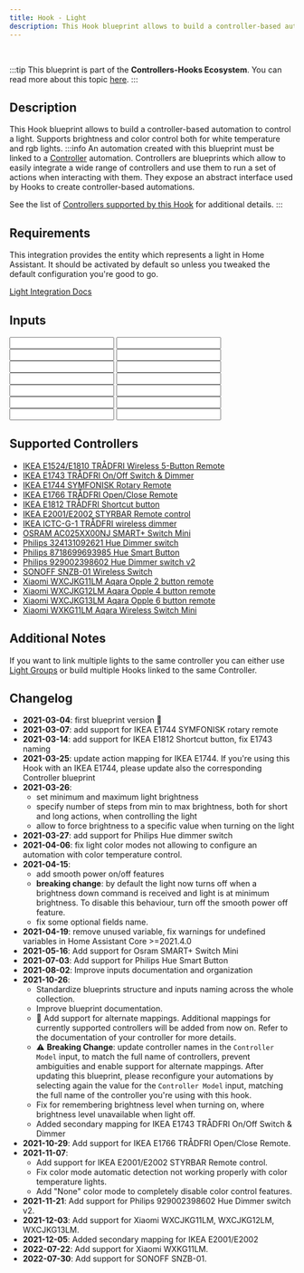 ```yaml
---
title: Hook - Light
description: This Hook blueprint allows to build a controller-based automation to control a light. Supports brightness and color control both for white temperature and rgb lights.
---
```



<ImportCard id='light' category='hooks' />

<br />

:::tip
This blueprint is part of the **Controllers-Hooks Ecosystem**. You can read more about this topic [here](/docs/controllers-hooks-ecosystem).
:::

## Description

This Hook blueprint allows to build a controller-based automation to control a light. Supports brightness and color control both for white temperature and rgb lights.
:::info
An automation created with this blueprint must be linked to a [Controller](/docs/blueprints/controllers) automation. Controllers are blueprints which allow to easily integrate a wide range of controllers and use them to run a set of actions when interacting with them. They expose an abstract interface used by Hooks to create controller-based automations.

See the list of [Controllers supported by this Hook](#supported-controllers) for additional details.
:::

## Requirements

<Requirement id='controller' required/>
<Requirement name='Light Integration' required>

This integration provides the entity which represents a light in Home Assistant. It should be activated by default so unless you tweaked the default configuration you're good to go.

[Light Integration Docs](https://www.home-assistant.io/integrations/light/)

</Requirement>

## Inputs

<Input
  name='Controller Device'
  description='The controller device which will control the Light. Choose a value only if the integration used to connect the controller to Home Assistant exposes it as a Device. This value should match the one specified in the corresponding Controller automation.'
  selector='device'
  required
/>
<Input
  name='Controller Entity'
  description='The controller entity which will control the Light. Choose a value only if the integration used to connect the controller to Home Assistant exposes it as an Entity. This value should match the one specified in the corresponding Controller automation.'
  selector='entity'
  required
/>
<Input
  name='Controller model'
  description='The model for the controller used in this automation. Choose a value from the list of supported controllers.'
  selector='select'
  required
/>
<Input
  name='Light'
  description='Light which will be controlled with this automation.'
  selector='entity'
  required
/>
<Input
  name='Light color mode'
  description='Specify how the controller will set the light color. Choose "Color Temperature" and "Hue - Saturation" depending on the features supported by your light. If you are not sure you can select "Auto". "None" will disable color control features.'
  selector='select'
/>
<Input
  name='Light Transition'
  description='Number that represents the time (in milliseconds) the light should take turn on or off, if the light supports it.'
  selector='number'
/>
<Input
  name='Light minimum brightness'
  description='The minimum brightness the light can be set with this automation.'
  selector='number'
/>
<Input
  name='Light maximum brightness'
  description='The maximum brightness the light can be set with this automation.'
  selector='number'
/>
<Input
  name='Light brightness steps - short actions'
  description='Number of steps from min to max brightness when controlling brightness with short actions (eg. button press).'
  selector='number'
/>
<Input
  name='Light brightness steps - long actions'
  description='Number of steps from min to max brightness when controlling brightness with long actions (eg. button hold or controller rotation).'
  selector='number'
/>
<Input
  name='Force brightness value at turn on'
  description='Force brightness to the "On brightness" input value, when the light is being turned on.'
  selector='boolean'
/>
<Input
  name='On brightness'
  description='Brightness value to force when turning on the light'
  selector='number'
/>
<Input
  name='Smooth power on'
  description='Force the light to turn on at minimum brightness when a brightness up command (single or continuous) is triggered and light is off.'
  selector='boolean'
/>
<Input
  name='Smooth power off'
  description='Allow a brightness down command (single or continuous) to turn off the light when at minimum brightness. Disabling this will prevent the light from being turned off by brightness down commands.'
  selector='boolean'
/>

## Supported Controllers

- [IKEA E1524/E1810 TRÅDFRI Wireless 5-Button Remote](/docs/blueprints/controllers/ikea_e1524_e1810)
- [IKEA E1743 TRÅDFRI On/Off Switch & Dimmer](/docs/blueprints/controllers/ikea_e1743)
- [IKEA E1744 SYMFONISK Rotary Remote](/docs/blueprints/controllers/ikea_e1744)
- [IKEA E1766 TRÅDFRI Open/Close Remote](/docs/blueprints/controllers/ikea_e1766)
- [IKEA E1812 TRÅDFRI Shortcut button](/docs/blueprints/controllers/ikea_e1812)
- [IKEA E2001/E2002 STYRBAR Remote control](/docs/blueprints/controllers/ikea_e2001_e2002)
- [IKEA ICTC-G-1 TRÅDFRI wireless dimmer](/docs/blueprints/controllers/ikea_ictc_g_1)
- [OSRAM AC025XX00NJ SMART+ Switch Mini](/docs/blueprints/controllers/osram_ac025xx00nj)
- [Philips 324131092621 Hue Dimmer switch](/docs/blueprints/controllers/philips_324131092621)
- [Philips 8718699693985 Hue Smart Button](/docs/blueprints/controllers/philips_8718699693985)
- [Philips 929002398602 Hue Dimmer switch v2](/docs/blueprints/controllers/philips_929002398602)
- [SONOFF SNZB-01 Wireless Switch](/docs/blueprints/controllers/sonoff_snzb01)
- [Xiaomi WXCJKG11LM Aqara Opple 2 button remote](/docs/blueprints/controllers/xiaomi_wxcjkg11lm)
- [Xiaomi WXCJKG12LM Aqara Opple 4 button remote](/docs/blueprints/controllers/xiaomi_wxcjkg12lm)
- [Xiaomi WXCJKG13LM Aqara Opple 6 button remote](/docs/blueprints/controllers/xiaomi_wxcjkg13lm)
- [Xiaomi WXKG11LM Aqara Wireless Switch Mini](/docs/blueprints/controllers/xiaomi_wxkg11lm)

## Additional Notes

If you want to link multiple lights to the same controller you can either use [Light Groups](https://www.home-assistant.io/integrations/light.group/) or build multiple Hooks linked to the same Controller.

## Changelog

- **2021-03-04**: first blueprint version :tada:
- **2021-03-07**: add support for IKEA E1744 SYMFONISK rotary remote
- **2021-03-14**: add support for IKEA E1812 Shortcut button, fix E1743 naming
- **2021-03-25**: update action mapping for IKEA E1744. If you're using this Hook with an IKEA E1744, please update also the corresponding Controller blueprint
- **2021-03-26**:
  - set minimum and maximum light brightness
  - specify number of steps from min to max brightness, both for short and long actions, when controlling the light
  - allow to force brightness to a specific value when turning on the light
- **2021-03-27**: add support for Philips Hue dimmer switch
- **2021-04-06**: fix light color modes not allowing to configure an automation with color temperature control.
- **2021-04-15**:
  - add smooth power on/off features
  - **breaking change**: by default the light now turns off when a brightness down command is received and light is at minimum brightness. To disable this behaviour, turn off the smooth power off feature.
  - fix some optional fields name.
- **2021-04-19**: remove unused variable, fix warnings for undefined variables in Home Assistant Core >=2021.4.0
- **2021-05-16**: Add support for Osram SMART+ Switch Mini
- **2021-07-03**: Add support for Philips Hue Smart Button
- **2021-08-02**: Improve inputs documentation and organization
- **2021-10-26**:
  - Standardize blueprints structure and inputs naming across the whole collection.
  - Improve blueprint documentation.
  - :tada: Add support for alternate mappings. Additional mappings for currently supported controllers will be added from now on. Refer to the documentation of your controller for more details.
  - :warning: **Breaking Change**: update controller names in the `Controller Model` input, to match the full name of controllers, prevent ambiguities and enable support for alternate mappings. After updating this blueprint, please reconfigure your automations by selecting again the value for the `Controller Model` input, matching the full name of the controller you're using with this hook.
  - Fix for remembering brightness level when turning on, where brightness level unavailable when light off.
  - Added secondary mapping for IKEA E1743 TRÅDFRI On/Off Switch & Dimmer
- **2021-10-29**: Add support for IKEA E1766 TRÅDFRI Open/Close Remote.
- **2021-11-07**:
  - Add support for IKEA E2001/E2002 STYRBAR Remote control.
  - Fix color mode automatic detection not working properly with color temperature lights.
  - Add "None" color mode to completely disable color control features.
- **2021-11-21**: Add support for Philips 929002398602 Hue Dimmer switch v2.
- **2021-12-03**: Add support for Xiaomi WXCJKG11LM, WXCJKG12LM, WXCJKG13LM.
- **2021-12-05**: Added secondary mapping for IKEA E2001/E2002
- **2022-07-22**: Add support for Xiaomi WXKG11LM.
- **2022-07-30**: Add support for SONOFF SNZB-01.
